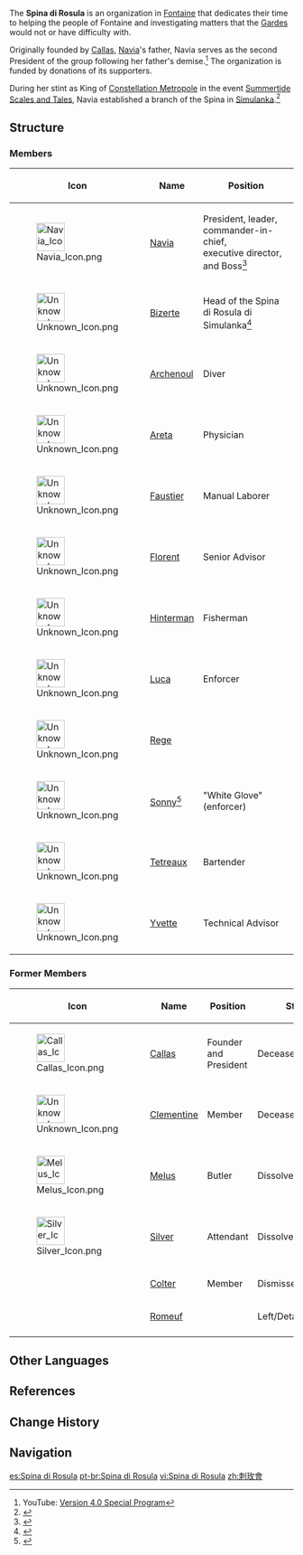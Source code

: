 {{Faction Infobox
|image        = Spina di Rosula.png
|caption      = From left to right: Melus, Navia, and Silver.
|leader       = [[Navia]]<br>[[Callas]] (former)
|region       = Fontaine
|region2      = Simulanka
|base         = [[Poisson]]
}}
The '''Spina di Rosula''' is an organization in [[Fontaine]] that dedicates their time to helping the people of Fontaine and investigating matters that the [[Garde]]s would not or have difficulty with.

Originally founded by [[Callas]], [[Navia]]'s father, Navia serves as the second President of the group following her father's demise.<ref>YouTube: [https://youtu.be/2E73BKNtOXI Version 4.0 Special Program]</ref> The organization is funded by donations of its supporters.

During her stint as King of [[Constellation Metropole]] in the event [[Summertide Scales and Tales]], Navia established a branch of the Spina in [[Simulanka]].<ref>{{Ref/Quest|They Once Walked the Starry Sky|quote = '''Navia''' Hmm... Ah yes, we'll need a formal organization with a catchy name before we go out and start helping people... Why don't we call it the Spina di Rosula??}}</ref>

==Structure==
===Members===
{| class="article-table"
!Icon
!Name
!Position
|-
| [[File:Navia Icon.png|50px|link=Navia]]
| [[Navia]]
| President, leader, commander-in-chief,<br>executive director, and Boss<ref>{{Ref/VO|Navia|Hello}}</ref>
|-
| [[File:Unknown Icon.png|50px]]
| [[Bizerte]]
| Head of the Spina di Rosula di Simulanka<ref>{{Ref/Quest|They Once Walked the Starry Sky|quote = '''Navia''' Well then, how about I appoint you as the head of the Spina in Simulanka?}}</ref>
|-
| [[File:Unknown Icon.png|50px]]
| [[Archenoul]]
| Diver
|-
| [[File:Unknown Icon.png|50px]]
| [[Areta]]
| Physician
|-
| [[File:Unknown Icon.png|50px]]
| [[Faustier]]
| Manual Laborer
|-
| [[File:Unknown Icon.png|50px]]
| [[Florent]]
| Senior Advisor
|-
| [[File:Unknown Icon.png|50px]]
| [[Hinterman]]
| Fisherman
|-
| [[File:Unknown Icon.png|50px]]
| [[Luca]]
| Enforcer
|-
| [[File:Unknown Icon.png|50px]]
| [[Rege]]
|
|-
| [[File:Unknown Icon.png|50px]]
| [[Sonny]]<ref>{{Ref/VO|Navia|Something to Share: The Dependable Spina di Rosula}}</ref>
| "White Glove" (enforcer)
|-
| [[File:Unknown Icon.png|50px]]
| [[Tetreaux]]
| Bartender
|-
| [[File:Unknown Icon.png|50px]]
| [[Yvette]]
| Technical Advisor
|}

===Former Members===
{| class="article-table"
!Icon
!Name
!Position
!Status
|-
| [[File:Callas Icon.png|50px]]
| [[Callas]]
| Founder and President
| Deceased
|-
| [[File:Unknown Icon.png|50px]]
| [[Clementine]]
| Member
| Deceased
|-
| [[File:Melus Icon.png|50px]]
| [[Melus]]
| Butler
| Dissolved
|-
| [[File:Silver Icon.png|50px]]
| [[Silver]]
| Attendant
| Dissolved
|-
|
| [[Colter]]
| Member
| Dismissed/Detained
|-
|
| [[Romeuf]]
|
| Left/Detained
|-
|}

==Other Languages==
{{Other Languages
|en       = Spina di Rosula
|en_lang  = co
|en_tl    = Thorn of Rose
|zhs      = 刺玫会
|zhs_rm   = Cìméi-huì
|zht      = 刺玫會
|zht_rm   = Cìméi-huì
|zh_tl    = Thorny Rose Association
|ja       = {{Rubi|棘薔薇の会|スピナ・ディ・ロースラ}}<ref>YouTube: [https://youtu.be/SEo-923cMW8 Version 4.0 Special Program (JP)]</ref>
|ja_rm    = Supina Di Roosura
|ja_tl    = Spina di Rosula (Thorny Rose Association)
|ko       = 가시 장미회
|ko_tl    = Thorny Rose Association
|es       = Spina di Rosula
|fr       = Spina di Rosula
|ru       = Спина-ди-Росула
|th       = องค์กรกุหลาบหนาม
|th_rm    = Ongkon Kulap Nam
|th_tl    = Thorny Rose Association
|vi       = Spina di Rosula
|de       = Spina di Rosula
|id       = Spina di Rosula
|pt       = Spina di Rosula
|tr       = Spina di Rosula
|it       = Spina di Rosula
}}

==References==
{{Reflist}}

==Change History==
{{Change History|introduced=4.0}}

==Navigation==
{{Faction Navbox}}

[[es:Spina di Rosula]]
[[pt-br:Spina di Rosula]]
[[vi:Spina di Rosula]]
[[zh:刺玫會]]